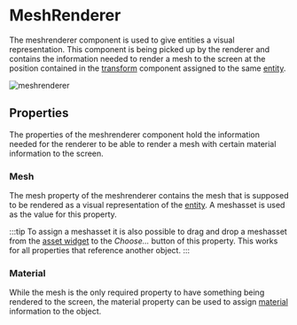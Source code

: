 # MeshRenderer

The meshrenderer component is used to give entities a visual representation.
This component is being picked up by the renderer and contains the information needed to render a mesh to the screen
at the position contained in the [transform](transform) component assigned to the same [entity](../entity).

![meshrenderer](../media/img/components/meshrenderer.PNG)

## Properties

The properties of the meshrenderer component hold the information needed for the renderer to be able to render a mesh with certain material information to the screen.

### Mesh

The mesh property of the meshrenderer contains the mesh that is supposed to be rendered as a visual representation of the [entity](../entity).
A meshasset is used as the value for this property.

:::tip
To assign a meshasset it is also possible to drag and drop a meshasset from the [asset widget](../widgets/assetwidget) to the _Choose..._ button of this property.
This works for all properties that reference another object.
:::

### Material

While the mesh is the only required property to have something being rendered to the screen, the material property can be used to assign [material](../assets/material) information to the object.